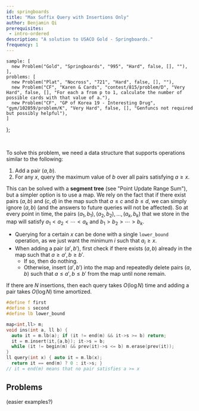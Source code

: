 ```yaml
---
id: springboards
title: "Max Suffix Query with Insertions Only"
author: Benjamin Qi
prerequisites: 
 - intro-ordered
description: "A solution to USACO Gold - Springboards."
frequency: 1
---
```



    sample: [
      new Problem("Gold", "Springboards", "995", "Hard", false, [], ""),
    ],
    problems: [
      new Problem("Plat", "Nocross", "721", "Hard", false, [], ""),
      new Problem("CF", "Karen & Cards", "contest/815/problem/D", "Very Hard", false, [], "For each a from p to 1, calculate the number of possible cards with that value of a."),
      new Problem("CF", "GP of Korea 19 - Interesting Drug", "gym/102059/problem/K", "Very Hard", false, [], "Genfuncs not required but possibly helpful"),
    ]
};

<Problems problems={problems.sample} />

<br/>

To solve this problem, we need a data structure that supports operations similar to the following:

  1. Add a pair $(a,b)$.
  2. For any $x$, query the maximum value of $b$ over all pairs satisfying $a\ge x$.

This can be solved with a **segment tree** (see "Point Update Range Sum"), but a simpler option is to use a map. We rely on the fact
that if there exist pairs $(a,b)$ and $(c,d)$ in the map such that $a\le c$ and $b\le d$, we can simply ignore $(a,b)$ (and the answers to future queries will not be affected). So at every point in time, the pairs $(a_1,b_1),(a_2,b_2),\ldots,(a_k,b_k)$ that we store in the map will satisfy $a_1 < a_2 < \cdots < a_k$ and $b_1 > b_2 > \cdots > b_k$. 

  - Querying for a certain $x$ can be done with a single `lower_bound` operation, as we just want the minimum $i$ such that $a_i\ge x$.
  - When adding a pair $(a',b')$, first check if there exists $(a,b)$ already in the map such that $a\ge a', b\ge b'$. 
    - If so, then do nothing.
    - Otherwise, insert $(a',b')$ into the map and repeatedly delete pairs $(a,b)$ such that $a\le a', b\le b'$ from the map until none remain.

If there are $N$ insertions, then each query takes $O(\log N)$ time and adding a pair takes $O(\log N)$ time amortized.

<LanguageSection>

<CPPSection>

```cpp
#define f first
#define s second
#define lb lower_bound

map<int,ll> m;
void ins(int a, ll b) {
  auto it = m.lb(a); if (it != end(m) && it->s >= b) return;
  it = m.insert(it,{a,b}); it->s = b;
  while (it != begin(m) && prev(it)->s <= b) m.erase(prev(it));
}
ll query(int x) { auto it = m.lb(x); 
  return it == end(m) ? 0 : it->s; } 
// it = end(m) means that no pair satisfies a >= x
```

</CPPSection>

<JavaSection>



</JavaSection>

</LanguageSection>

## Problems

(easier examples?)

<IncompleteSection />

<Problems problems={problems.problems} />
